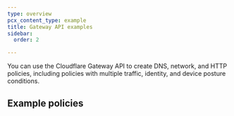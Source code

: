 ```yaml
---
type: overview
pcx_content_type: example
title: Gateway API examples
sidebar:
  order: 2

---
```





You can use the Cloudflare Gateway API to create DNS, network, and HTTP policies, including policies with multiple traffic, identity, and device posture conditions.



## Example policies

<ListExamples directory="cloudflare-one/api-terraform/gateway-api-examples/" />
